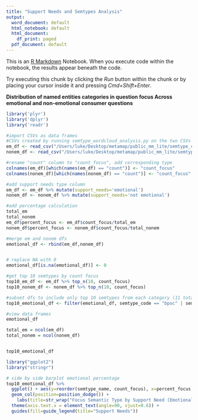 ```yaml
---
title: "Support Needs and Semtypes Analysis"
output:
  word_document: default
  html_notebook: default
  html_document:
    df_print: paged
  pdf_document: default
---
```


This is an [R Markdown](http://rmarkdown.rstudio.com) Notebook. When you execute code within the notebook, the results appear beneath the code. 

Try executing this chunk by clicking the *Run* button within the chunk or by placing your cursor inside it and pressing *Cmd+Shift+Enter*. 

**Distribution of named entities categories in question focus
Across emotional and non-emotional consumer questions**

```r
library('plyr')
library('dplyr')
library('readr')

#import CSVs as data frames
#CSVs created by running semtype_wordcloud_analysis.py on the two CSVs created with em_vs_non.py
em_df <- read_csv("/Users/luke/Desktop/metamap/public_mm_lite/semtype_counts_em.csv") 
nonem_df <- read_csv("/Users/luke/Desktop/metamap/public_mm_lite/semtype_counts_nonem.csv")

#rename "count" column to "count_focus", add corresponding type
colnames(em_df)[which(names(em_df) == "count")] <- "count_focus"
colnames(nonem_df)[which(names(nonem_df) == "count")] <- "count_focus"

#add support needs type column
em_df <- em_df %>% mutate(support_needs='emotional')
nonem_df <- nonem_df %>% mutate(support_needs='not emotional')

#add percentage calculation
total_em
total_nonem
em_df$percent_focus <- em_df$count_focus/total_em
nonem_df$percent_focus <- nonem_df$count_focus/total_nonem

#merge em and nonem dfs
emotional_df <- rbind(em_df,nonem_df)


# replace NA with 0
emotional_df[is.na(emotional_df)] <- 0

#get top 10 semtypes by count focus
top10_em_df <- em_df %>% top_n(10, count_focus)
top10_nonem_df <- nonem_df %>% top_n(10, count_focus)

#subset dfs to include only top 10 semtypes from each category (11 total because of difference between em/nonem and inf/noninf sortings)
top10_emotional_df <- filter(emotional_df, semtype_code == "bpoc" | semtype_code == "dsyn" | semtype_code == "fndg" | semtype_code == "ftcn" | semtype_code == "inpr" | semtype_code == "mobd" | semtype_code == "phsu" | semtype_code == "qlco" | semtype_code == "sosy" | semtype_code == "tmco" | semtype_code == "topp")

#view data frames
emotional_df

total_em = ncol(em_df)
total_nonem = ncol(nonem_df)


top10_emotional_df

```


```r
library("ggplot2")
library("stringr")

# side by side barplot emotional percentage
top10_emotional_df %>% 
  ggplot() + aes(y=reorder(semtype_name, count_focus), x=percent_focus,fill=support_needs)+
  geom_col(position=position_dodge()) +
    labs(title=str_wrap("Focus Semantic Type by Support Need (Emotional vs Non-Emotional)", 50),y="Semantic Type",x="Percent Semantic Type in Question Focus") + 
  theme(axis.text.x = element_text(angle=90, vjust=0.6)) + 
  guides(fill=guide_legend(title="Support Needs"))

```
